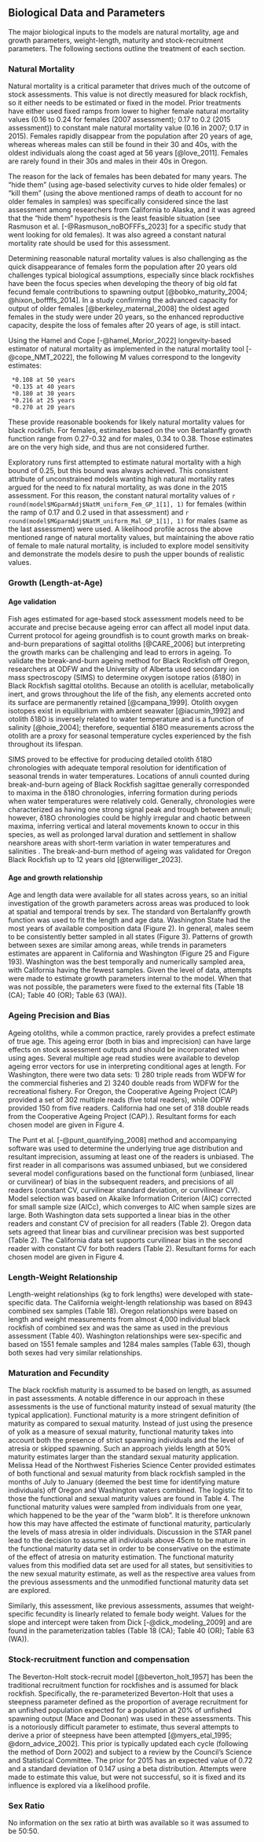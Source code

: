 ## Biological Data and Parameters

The major biological inputs to the models are natural mortality, age and growth parameters, weight-length, maturity and stock-recruitment parameters. The following sections outline the treatment of each section.


### Natural Mortality

Natural mortality is a critical parameter that drives much of the outcome of stock assessments. This value is not directly measured for black rockfish, so it either needs to be estimated or fixed in the model. Prior treatments have either used fixed ramps from lower to higher female natural mortality values (0.16 to 0.24 for females (2007 assessment); 0.17 to 0.2 (2015 assessment)) to constant male natural mortality value (0.16 in 2007; 0.17 in 2015). Females rapidly disappear from the population after 20 years of age, whereas whereas males can still be found in their 30 and 40s, with the oldest individuals along the coast aged at 56 years [@love_2011]. Females are rarely found in their 30s and males in their 40s in Oregon.

The reason for the lack of females has been debated for many years. The "hide them" (using age-based selectivity curves to hide older females) or "kill them" (using the above mentioned ramps of death to account for no older females in samples) was specifically considered since the last assessment among researchers from California to Alaska, and it was agreed that the "hide them" hypothesis is the least feasible situation (see Rasmuson et al. [-@Rasmuson_noBOFFFs_2023] for a specific study that went looking for old females). It was also agreed a constant natural mortality rate should be used for this assessment. 

Determining reasonable natural mortality values is also challenging as the quick disappearance of females form the population after 20 years old challenges typical biological assumptions, especially since black rockfishes have been the focus species when developing the theory of big old fat fecund female contributions to spawning output [@bobko_maturity_2004; @hixon_boffffs_2014]. In a study confirming the advanced capacity for output of older females [@berkeley_maternal_2008] the oldest aged females in the study were under 20 years, so the enhanced reproductive capacity, despite the loss of females after 20 years of age, is still intact. 

Using the Hamel and Cope [-@hamel_Mprior_2022] longevity-based estimator of natural mortality as implemented in the natural mortality tool [-@cope_NMT_2022], the following M values correspond to the longevity estimates:

     *0.108 at 50 years
     *0.135 at 40 years
     *0.180 at 30 years
     *0.216 at 25 years
     *0.270 at 20 years

These provide reasonable bookends for likely natural mortality values for black rockfish. For females, estimates based on the von Bertalanffy growth function range from 0.27-0.32 and for males, 0.34 to 0.38. Those estimates are on the very high side, and thus are not considered further. 

Exploratory runs first attempted to estimate natural mortality with a high bound of 0.25, but this bound was always achieved. This consistent attribute of unconstrained models wanting high natural mortality rates argued for the need to fix natural mortality, as was done in the 2015 assessment. For this reason, the constant natural mortality values of `r round(model$MGparmAdj$NatM_uniform_Fem_GP_1[1], 1)` for females (within the ramp of 0.17 and 0.2 used in that assessment) and `r round(model$MGparmAdj$NatM_uniform_Mal_GP_1[1], 1)` for males (same as the last assessment) were used. A likelihood profile across the above mentioned range of natural mortality values, but maintaining the above ratio of female to male natural mortality, is included to explore model sensitivity and demonstrate the models desire to push the upper bounds of realistic values. 


### Growth (Length-at-Age)

#### Age validation

Fish ages estimated for age-based stock assessment models need to be accurate and precise because ageing error can affect all model input data. Current protocol for ageing groundfish is to count growth marks on break-and-burn preparations of sagittal otoliths [@CARE_2006] but interpreting the growth marks can be challenging and lead to errors in ageing. To validate the break-and-burn ageing method for Black Rockfish off Oregon, researchers at ODFW and the University of Alberta used secondary ion mass spectroscopy (SIMS) to determine oxygen isotope ratios (δ18O) in Black Rockfish sagittal otoliths. Because an otolith is acellular, metabolically inert, and grows throughout the life of the fish, any elements accreted onto its surface are permanently retained [@campana_1999]. Otolith oxygen isotopes exist in equilibrium with ambient seawater [@iacumin_1992] and otolith δ18O is inversely related to water temperature and is a function of salinity [@hoie_2004]; therefore, sequential δ18O measurements across the otolith are a proxy for seasonal temperature cycles experienced by the fish throughout its lifespan.

SIMS proved to be effective for producing detailed otolith δ18O chronologies with adequate temporal resolution for identification of seasonal trends in water temperatures. Locations of annuli counted during break-and-burn ageing of Black Rockfish sagittae generally corresponded to maxima in the δ18O chronologies, inferring formation during periods when water temperatures were relatively cold. Generally, chronologies were characterized as having one strong signal peak and trough between annuli; however, δ18O chronologies could be highly irregular and chaotic between maxima, inferring vertical and lateral movements known to occur in this species, as well as prolonged larval duration and settlement in shallow nearshore areas with short-term variation in water temperatures and salinities . The break-and-burn method of ageing was validated for Oregon Black Rockfish up to 12 years old [@terwilliger_2023].


#### Age and growth relationship
Age and length data were available for all states across years, so an initial investigation of the growth parameters across areas was produced to look at spatial and temporal trends by sex. The standard von Bertalanffy growth function was used to fit the length and age data. Washington State had the most years of available composition data (Figure 2). In general, males seem to be consistently better sampled in all states (Figure 3). Patterns of growth between sexes are similar among areas, while trends in parameters estimates are apparent in California and Washington (Figure 25 and Figure 193).  Washington was the best temporally and numerically sampled area, with California having the fewest samples. Given the level of data, attempts were made to estimate growth parameters internal to the model. When that was not possible, the parameters were fixed to the external fits (Table 18 (CA); Table 40 (OR); Table 63 (WA)).


### Ageing Precision and Bias

Ageing otoliths, while a common practice, rarely provides a prefect estimate of true age. This ageing error (both in bias and imprecision) can have large effects on stock assessment outputs and should be incorporated when using ages. Several multiple age read studies were available to develop ageing error vectors for use in interpreting conditional ages at length. For Washington, there were two data sets: 1) 280 triple reads from WDFW for the commercial fisheries and 2) 3240 double reads from WDFW for the recreational fishery. For Oregon, the Cooperative Ageing Project (CAP) provided a set of 302 multiple reads (five total readers), while ODFW provided 150 from five readers. California had one set of 318 double reads from the Cooperative Ageing Project (CAP).). Resultant forms for each chosen model are given in Figure 4.

The Punt et al. [-@punt_quantifying_2008] method and accompanying software was used to determine the underlying true age distribution and resultant imprecision, assuming at least one of the readers is unbiased. The first reader in all comparisons was assumed unbiased, but we considered several model configurations based on the functional form (unbiased, linear or curvilinear) of bias in the subsequent readers, and precisions of all readers (constant CV, curvilinear standard deviation, or curvilinear CV). Model selection was based on Akaike Information Criterion (AIC) corrected for small sample size (AICc), which converges to AIC when sample sizes are large. Both Washington data sets supported a linear bias in the other readers and constant CV of precision for all readers (Table 2). Oregon data sets agreed that linear bias and curvilinear precision was best supported (Table 2). The California data set supports curvilinear bias in the second reader with constant CV for both readers (Table 2). Resultant forms for each chosen model are given in Figure 4.


### Length-Weight Relationship

Length-weight relationships (kg to fork lengths) were developed with state-specific data. The California weight-length relationship was based on 8943 combined sex samples (Table 18). Oregon relationships were based on length and weight measurements from almost 4,000 individual black rockfish of combined sex and was the same as used in the previous assessment (Table 40). Washington relationships were sex-specific and based on 1551 female samples and 1284 males samples (Table 63), though both sexes had very similar relationships.


### Maturation and Fecundity

The black rockfish maturity is assumed to be based on length, as assumed in past assessments. A notable difference in our approach in these assessments is the use of functional maturity instead of sexual maturity (the typical application). Functional maturity is a more stringent definition of maturity as compared to sexual maturity. Instead of just using the presence of yolk as a measure of sexual maturity, functional maturity takes into account both the presence of strict spawning individuals and the level of atresia or skipped spawning. Such an approach yields length at 50% maturity estimates larger than the standard sexual maturity application. Melissa Head of the Northwest Fisheries Science Center provided estimates of both functional and sexual maturity from black rockfish sampled in the months of July to January (deemed the best time for identifying mature individuals) off Oregon and Washington waters combined. The logistic fit to those the functional and sexual maturity values are found in Table 4. The functional maturity values were sampled from individuals from one year, which happened to be the year of the "warm blob". It is therefore unknown how this may have affected the estimate of functional maturity, particularly the levels of mass atresia in older individuals. Discussion in the STAR panel lead to the decision to assume all individuals above 45cm to be mature in the functional maturity data set in order to be conservative on the estimate of the effect of atresia on maturity estimation. The functional maturity values from this modified data set are used for all states, but sensitivities to the new sexual maturity estimate, as well as the respective area values from the previous assessments and the unmodified functional maturity data set are explored.

Similarly, this assessment, like previous assessments, assumes that weight-specific fecundity is linearly related to female body weight. Values for the slope and intercept were taken from Dick [-@dick_modeling_2009] and are found in the parameterization tables (Table 18 (CA); Table 40 (OR); Table 63 (WA)). 


### Stock-recruitment function and compensation

The Beverton-Holt stock-recruit model [@beverton_holt_1957] has been the traditional recruitment function for rockfishes and is assumed for black rockfish.  Specifically, the re-parameterized Beverton-Holt that uses a steepness parameter defined as the proportion of average recruitment for an unfished population expected for a population at 20% of unfished spawning output (Mace and Doonan) was used in these assessments.  This is a notoriously difficult parameter to estimate, thus several attempts to derive a prior of steepness have been attempted [@myers_etal_1995; @dorn_advice_2002].  This prior is typically updated each cycle (following the method of Dorn 2002) and subject to a review by the Council's Science and Statistical Committee.  The prior for 2015 has an expected value of 0.72 and a standard deviation of 0.147 using a beta distribution. Attempts were made to estimate this value, but were not successful, so it is fixed and its influence is explored via a likelihood profile.


### Sex Ratio

No information on the sex ratio at birth was available so it was assumed to be 50:50. 
